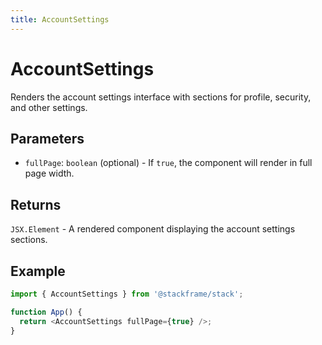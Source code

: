 ```yaml
---
title: AccountSettings
---
```


# AccountSettings

Renders the account settings interface with sections for profile, security, and other settings.

## Parameters

- `fullPage`: `boolean` (optional) - If `true`, the component will render in full page width.

## Returns

`JSX.Element` - A rendered component displaying the account settings sections.

## Example

```typescript
import { AccountSettings } from '@stackframe/stack';

function App() {
  return <AccountSettings fullPage={true} />;
}
```